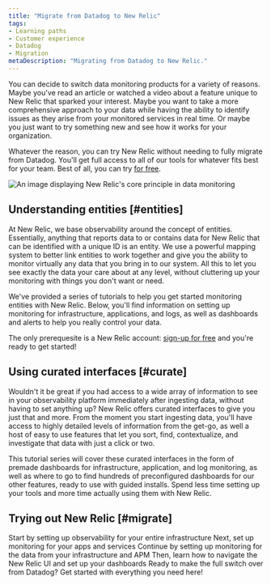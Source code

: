 ```yaml
---
title: "Migrate from Datadog to New Relic"
tags:
- Learning paths
- Customer experience
- Datadog
- Migration
metaDescription: "Migrating from Datadog to New Relic."
---
```


You can decide to switch data monitoring products for a variety of reasons. Maybe you've read an article or watched a video about a feature unique to New Relic that sparked your interest. Maybe you want to take a more comprehensive approach to your data while having the ability to identify issues as they arise from your monitored services in real time. Or maybe you just want to try something new and see how it works for your organization. 

Whatever the reason, you can try New Relic without needing to fully migrate from Datadog. You'll get full access to all of our tools for whatever fits best for your team. Best of all, you can try [for free](https://newrelic.com/signup).

<img
    title="Our philosophy"
    alt="An image displaying New Relic's core principle in data monitoring"
    src={migrationOurPhilosophy}
/>

## Understanding entities [#entities]

At New Relic, we base observability around the concept of entities. Essentially, anything that reports data to or contains data for New Relic that can be identified with a unique ID is an entity. We use a powerful mapping system to better link entities to work together and give you the ability to monitor virtually any data that you bring in to our system. All this to let you see exactly the data your care about at any level, without cluttering up your monitoring with things you don't want or need.

We've provided a series of tutorials to help you get started monitoring entities with New Relic. Below, you'll find information on setting up monitoring for infrastructure, applications, and logs, as well as dashboards and alerts to help you really control your data. 

The only prerequesite is a New Relic account: [sign-up for free](https://newrelic.com/signup) and you're ready to get started!

## Using curated interfaces [#curate]

Wouldn't it be great if you had access to a wide array of information to see in your observability platform immediately after ingesting data, without having to set anything up? New Relic offers curated interfaces to give you just that and more. From the moment you start ingesting data, you'll have access to highly detailed levels of information from the get-go, as well a host of easy to use features that let you sort, find, contextualize, and investigate that data with just a click or two. 

This tutorial series will cover these curated interfaces in the form of premade dashboards for infrastructure, application, and log monitoring, as well as where to go to find hundreds of preconfigured dashboards for our other features, ready to use with guided installs. Spend less time setting up your tools and more time actually using them with New Relic.

## Trying out New Relic [#migrate]

<DocTiles numbered>
  <DocTile title='Install infrastructure agents' path="/docs/journey-migration/migrating-infra/" label={{text: "Tutorial", color: "pink"}}>Start by setting up observability for your entire infrastructure</DocTile>
  <DocTile title='Install APM agents' path="/docs/journey-migration/migrating-APM/" label={{text: "Tutorial", color: "pink"}}>Next, set up monitoring for your apps and services </DocTile>
</DocTiles>

<DocTiles>
  <DocTile title='Monitor your logs' number='3' path="/docs/journey-migration/migrating-logs/" label={{text: "Tutorial", color: "pink"}}>Continue by setting up monitoring for the data from your infrastructure and APM</DocTile>
  <DocTile title='Create dashboards' number='4' path="/docs/journey-migration/migrating-dashboards/" label={{text: "Guide", color: "orange"}}>Then, learn how to navigate the New Relic UI and set up your dashboards</DocTile>
  <DocTile title='Making the switch' number='5' path="/docs/journey-migration/making-the-switch/" label={{text: "Guide", color: "orange"}}>Ready to make the full switch over from Datadog? Get started with everything you need here!</DocTile>
</DocTiles>